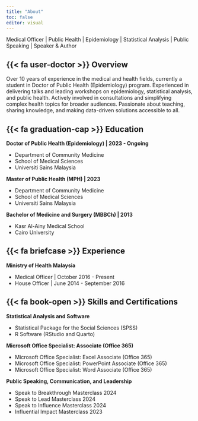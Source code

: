 ```yaml
---
title: "About"
toc: false
editor: visual
---
```


Medical Officer | Public Health | Epidemiology | Statistical Analysis | Public Speaking | Speaker & Author

## {{< fa user-doctor >}} Overview

Over 10 years of experience in the medical and health fields, currently a student in Doctor of Public Health (Epidemiology) program. Experienced in delivering talks and leading workshops on epidemiology, statistical analysis, and public health. Actively involved in consultations and simplifying complex health topics for broader audiences. Passionate about teaching, sharing knowledge, and making data-driven solutions accessible to all.

## {{< fa graduation-cap >}} Education

**Doctor of Public Health (Epidemiology) | 2023 - Ongoing**

- Department of Community Medicine
- School of Medical Sciences
- Universiti Sains Malaysia

**Master of Public Health (MPH) | 2023**

- Department of Community Medicine
- School of Medical Sciences
- Universiti Sains Malaysia

**Bachelor of Medicine and Surgery (MBBCh) | 2013**

- Kasr Al-Ainy Medical School
- Cairo University

## {{< fa briefcase >}} Experience

**Ministry of Health Malaysia**

- Medical Officer | October 2016 - Present
- House Officer | June 2014 - September 2016

## {{< fa book-open >}} Skills and Certifications

**Statistical Analysis and Software**

- Statistical Package for the Social Sciences (SPSS)
- R Software (RStudio and Quarto)

**Microsoft Office Specialist: Associate (Office 365)**

- Microsoft Office Specialist: Excel Associate (Office 365)
- Microsoft Office Specialist: PowerPoint Associate (Office 365)
- Microsoft Office Specialist: Word Associate (Office 365)

**Public Speaking, Communication, and Leadership**

- Speak to Breakthrough Masterclass 2024
- Speak to Lead Masterclass 2024
- Speak to Influence Masterclass 2024
- Influential Impact Masterclass 2023
